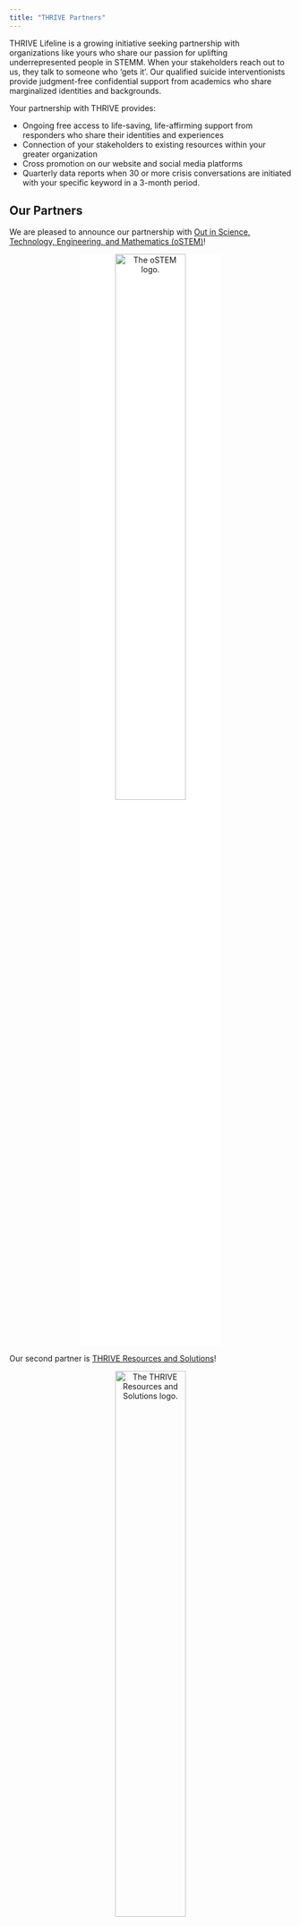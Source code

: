 ```yaml
---
title: "THRIVE Partners"
---
```


THRIVE Lifeline is a growing initiative seeking partnership with organizations 
like yours who share our passion for uplifting underrepresented people in STEMM. 
When your stakeholders reach out to us, they talk to someone who 'gets it'. 
Our qualified suicide interventionists provide judgment-free confidential 
support from academics who share marginalized identities and backgrounds.

Your partnership with THRIVE provides:

- Ongoing free access to life-saving, life-affirming support from responders 
who share their identities and experiences
- Connection of your stakeholders to existing resources within your greater 
organization
- Cross promotion on our website and social media platforms
- Quarterly data reports when 30 or more crisis conversations are initiated 
with your specific keyword in a 3-month period.

## Our Partners

We are pleased to announce our partnership with 
[Out in Science, Technology, Engineering, and Mathematics (oSTEM)](https://ostem.org/)!

<center>
<img src="images/partner-logos/oSTEM-Logo-Registered.png" 
alt="The oSTEM logo." 
style="width: 50%; height: 50%; background-color: white;"/>
</center>

Our second partner is [THRIVE Resources and Solutions](https://thriversolutions.org/)!

<center>
<img src="images/partner-logos/THRIVE-NY-Logo.png" 
alt="The THRIVE Resources and Solutions logo." 
style="width: 50%; height: 50%"/>
</center>

<br/>

<center>
<p style="font-size:16pt; font-weight: bolder">Interested in becoming a partner?</p>
</center>

Please reach out to our Outreach Coordinator,
<a href="mailto:Emmett.Leddin@thrivelifeline.org">Emmett Leddin</a>.
